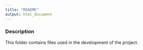 ```yaml
---
title: "README"
output: html_document
---
```




### Description

This folder contains files used in the development of the project.